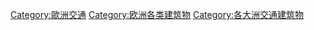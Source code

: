 [[Category:歐洲交通|Category:歐洲交通]]
[[Category:欧洲各类建筑物|Category:欧洲各类建筑物]]
[[Category:各大洲交通建筑物|Category:各大洲交通建筑物]]